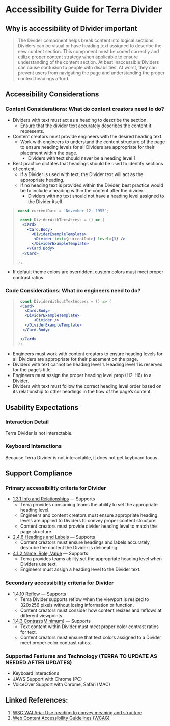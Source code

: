 
# Accessibility Guide for Terra  Divider

## Why is accessibility of Divider important

> The Divider component helps break content into logical sections. Dividers can be visual or have heading text assigned to describe the new content section. This component must be coded correctly and utilize proper content strategy when applicable to ensure understanding of the content section. At best inaccessible Dividers can cause confusion to people with disabilities. At worst, they can prevent users from navigating the page and understanding the proper context headings afford.

## Accessibility Considerations

### Content Considerations: What do content creators need to do?

- Dividers with text must act as a heading to describe the section.
  - Ensure that the divider text accurately describes the content it represents.
- Content creators must provide engineers with the desired heading text.
  - Work with engineers to understand the content structure of the page to ensure heading levels for all Dividers are appropriate for their placement within the page.
      - Dividers with text should never be a heading level 1.
- Best practice dictates that headings should be used to identify sections of content.
  - If a Divider is used with text, the Divider text will act as the appropriate heading.
  - If no heading text is provided within the Divider, best practice would be to include a heading within the content after the divider.
      - Dividers with no text should not have a heading level assigned to the Divider itself.

<div aria-label="Example Demo">
    <DividerWithTextAccess />
</div>

> ```jsx
> const currentDate = 'November 12, 1955';
>
>  const DividerWithTextAccess = () => (
>   <Card>
>     <Card.Body>
>       <DividerExampleTemplate>
>        <Divider text={currentDate} level={3} />
>       </DividerExampleTemplate>
>     </Card.Body>
>   </Card>
>
> );
> ```

- If default theme colors are overridden, custom colors must meet proper contrast ratios.

### Code Considerations: What do engineers need to do?

<div aria-label="Example Demo">
    <DividerWithoutTextAccess />
</div>

> ```jsx
>  const DividerWithoutTextAccess = () => (
>  <Card>
>    <Card.Body>
>    <DividerExampleTemplate>
>        <Divider />
>    </DividerExampleTemplate>
>   </Card.Body>
>
>  </Card>
> );
> ```

-  Engineers must work with content creators to ensure heading levels for all Dividers are appropriate for their placement on the page.
  - Dividers with text cannot be heading level 1. Heading level 1 is reserved for the page’s title.
  - Engineers must assign the proper heading level prop (H2-H6) to a Divider.
  - Dividers with text must follow the correct heading level order based on its relationship to other headings in the flow of the page’s content.

## Usability Expectations

### Interaction Detail
Terra Divider is not interactable.

### Keyboard Interactions
Because Terra Divider is not interactable, it does not get keyboard focus.

## Support Compliance

### Primary accessibility criteria for Divider
- [1.3.1 Info and Relationships](https://www.w3.org/WAI/WCAG21/Understanding/info-and-relationships.html) — Supports
  - Terra provides consuming teams the ability to set the appropriate heading level.
  - Engineers and content creators must ensure appropriate heading levels are applied to Dividers to convey proper content structure.
  - Content creators must provide divider heading level to match the page structure.
- [2.4.6 Headings and Labels](https://www.w3.org/WAI/WCAG21/Understanding/headings-and-labels.html) — Supports
  - Content creators must ensure headings and labels accurately describe the content the Divider is delineating.
- [4.1.2 Name, Role, Value](https://www.w3.org/WAI/WCAG21/Understanding/name-role-value.html) — Supports
  - Terra provides teams ability set the appropriate heading level when Dividers use text.
  - Engineers must assign a heading level to the Divider text.

### Secondary accessibility criteria for Divider
- [1.4.10 Reflow](https://www.w3.org/WAI/WCAG21/Understanding/reflow.html) — Supports
  - Terra Divider supports reflow when the viewport is resized to 320x256 pixels without losing information or function.
  - Content creators must consider how content resizes and reflows at different viewpoints.
- [1.4.3 Contrast(Minimum)](https://www.w3.org/WAI/WCAG21/Understanding/contrast-minimum.html) — Supports
  - Text content within Divider must meet proper color contrast ratios for text.
  - Content creators must ensure that text colors assigned to a Divider meet proper color contrast ratios.

### Supported Features and Technology (TERRA TO UPDATE AS NEEDED AFTER UPDATES)
- Keyboard Interactions
- JAWS Support with Chrome (PC)
- VoiceOver Support with Chrome, Safari (MAC)

## Linked References:
1.	[W3C WAI Aria: Use heading to convey meaning and structure](https://www.w3.org/WAI/tips/writing/#use-headings-to-convey-meaning-and-structure)
2.	[Web Content Accessibility Guidelines (WCAG)](https://www.w3.org/WAI/WCAG21/Understanding/)
